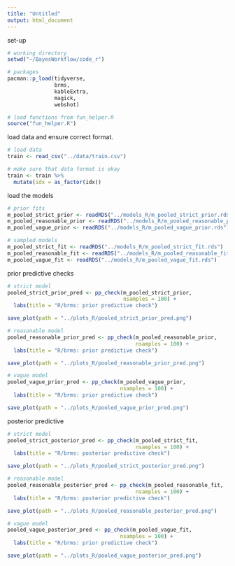 ```yaml
---
title: "Untitled"
output: html_document
---
```


set-up

```r

# working directory 
setwd("~/BayesWorkflow/code_r")

# packages
pacman::p_load(tidyverse, 
               brms,
               kableExtra, 
               magick, 
               webshot)

# load functions from fun_helper.R
source("fun_helper.R")

```

load data and ensure correct format.

```r

# load data
train <- read_csv("../data/train.csv")

# make sure that data format is okay
train <- train %>%
  mutate(idx = as_factor(idx))

```

load the models

```r

# prior fits
m_pooled_strict_prior <- readRDS("../models_R/m_pooled_strict_prior.rds")
m_pooled_reasonable_prior <- readRDS("../models_R/m_pooled_reasonable_prior.rds")
m_pooled_vague_prior <- readRDS("../models_R/m_pooled_vague_prior.rds")

# sampled models
m_pooled_strict_fit <- readRDS("../models_R/m_pooled_strict_fit.rds")
m_pooled_reasonable_fit <- readRDS("../models_R/m_pooled_reasonable_fit.rds")
m_pooled_vague_fit <- readRDS("../models_R/m_pooled_vague_fit.rds")

```


prior predictive checks

```r

# strict model 
pooled_strict_prior_pred <- pp_check(m_pooled_strict_prior, 
                                     nsamples = 100) +
  labs(title = "R/brms: prior predictive check") 

save_plot(path = "../plots_R/pooled_strict_prior_pred.png")

# reasonable model
pooled_reasonable_prior_pred <- pp_check(m_pooled_reasonable_prior, 
                                         nsamples = 100) + 
  labs(title = "R/brms: prior predictive check")

save_plot(path = "../plots_R/pooled_reasonable_prior_pred.png")

# vague model
pooled_vague_prior_pred <- pp_check(m_pooled_vague_prior, 
                                    nsamples = 100) + 
  labs(title = "R/brms: prior predictive check")

save_plot(path = "../plots_R/pooled_vague_prior_pred.png")

```

posterior predictive

```r

# strict model 
pooled_strict_posterior_pred <- pp_check(m_pooled_strict_fit, 
                                         nsamples = 100) + 
  labs(title = "R/brms: posterior predictive check") 

save_plot(path = "../plots_R/pooled_strict_posterior_pred.png")

# reasonable model
pooled_reasonable_posterior_pred <- pp_check(m_pooled_reasonable_fit, 
                                         nsamples = 100) +
  labs(title = "R/brms: posterior predictive check")

save_plot(path = "../plots_R/pooled_reasonable_posterior_pred.png")

# vague model
pooled_vague_posterior_pred <- pp_check(m_pooled_vague_fit, 
                                    nsamples = 100) + 
  labs(title = "R/brms: prior predictive check")

save_plot(path = "../plots_R/pooled_vague_posterior_pred.png")

```
